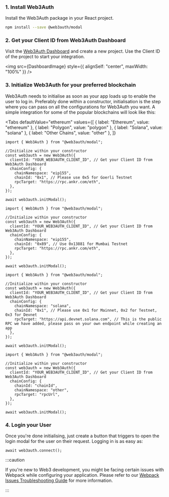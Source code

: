 
### 1. Install Web3Auth

Install the Web3Auth package in your React project.

```bash npm2yarn
npm install --save @web3auth/modal
```

### 2. Get your Client ID from Web3Auth Dashboard

Visit the [Web3Auth Dashboard](https://dashboard.web3auth.io) and create a new project. Use the Client ID of the project to start your integration.

<img src={DashboardImage} style={{ alignSelf: "center", maxWidth: "100%" }} />

### 3. Initialize Web3Auth for your preferred blockchain

Web3Auth needs to initialise as soon as your app loads up to enable the user to log in. Preferably done within a constructor, initialisation is the
step where you can pass on all the configurations for Web3Auth you want. A simple integration for some of the popular blockchains will look like this:

<Tabs
  defaultValue="ethereum"
  values={[
    { label: "Ethereum", value: "ethereum" },
    { label: "Polygon", value: "polygon" },
    { label: "Solana", value: "solana" },
    { label: "Other Chains", value: "other" },
  ]}
>

<TabItem value="ethereum">

```tsx
import { Web3Auth } from "@web3auth/modal";

//Initialize within your constructor
const web3auth = new Web3Auth({
  clientId: "YOUR_WEB3AUTH_CLIENT_ID", // Get your Client ID from Web3Auth Dashboard
  chainConfig: {
    chainNamespace: "eip155",
    chainId: "0x1", // Please use 0x5 for Goerli Testnet
    rpcTarget: "https://rpc.ankr.com/eth",
  },
});

await web3auth.initModal();
```

</TabItem>

<TabItem value="polygon">

```tsx
import { Web3Auth } from "@web3auth/modal";

//Initialize within your constructor
const web3auth = new Web3Auth({
  clientId: "YOUR_WEB3AUTH_CLIENT_ID", // Get your Client ID from Web3Auth Dashboard
  chainConfig: {
    chainNamespace: "eip155",
    chainId: "0x89", // Use 0x13881 for Mumbai Testnet
    rpcTarget: "https://rpc.ankr.com/eth",
  },
});

await web3auth.initModal();
```

</TabItem>

<TabItem value="solana">

```tsx
import { Web3Auth } from "@web3auth/modal";

//Initialize within your constructor
const web3auth = new Web3Auth({
  clientId: "YOUR_WEB3AUTH_CLIENT_ID", // Get your Client ID from Web3Auth Dashboard
  chainConfig: {
    chainNamespace: "solana",
    chainId: "0x1", // Please use 0x1 for Mainnet, 0x2 for Testnet, 0x3 for Devnet
    rpcTarget: "https://api.devnet.solana.com", // This is the public RPC we have added, please pass on your own endpoint while creating an app
  },
});

await web3auth.initModal();
```

</TabItem>

<TabItem value="other">

```tsx
import { Web3Auth } from "@web3auth/modal";

//Initialize within your constructor
const web3auth = new Web3Auth({
  clientId: "YOUR_WEB3AUTH_CLIENT_ID", // Get your Client ID from Web3Auth Dashboard
  chainConfig: {
    chainId: "chainId",
    chainNamespace: "other",
    rpcTarget: "rpcUrl",
  },
});

await web3auth.initModal();
```

</TabItem>

</Tabs>

### 4. Login your User

Once you're done initialising, just create a button that triggers to open the login modal for the user on their request. Logging in is as easy as:

```tsx
await web3auth.connect();
```

:::caution

If you're new to Web3 development, you might be facing certain issues with Webpack while configuring your application. Please refer to our
[Webpack Issues Troubleshooting Guide](/troubleshooting/webpack-issues) for more information.

:::
